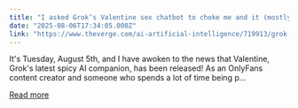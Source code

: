```yaml
---
title: "I asked Grok’s Valentine sex chatbot to choke me and it (mostly) behaved"
date: "2025-08-06T17:34:05.000Z"
link: "https://www.theverge.com/ai-artificial-intelligence/719913/grok-valentine-test"
---
```


It's Tuesday, August 5th, and I have awoken to the news that Valentine, Grok's latest spicy AI companion, has been released! As an OnlyFans content creator and someone who spends a lot of time being p...

[Read more](https://www.theverge.com/ai-artificial-intelligence/719913/grok-valentine-test)
